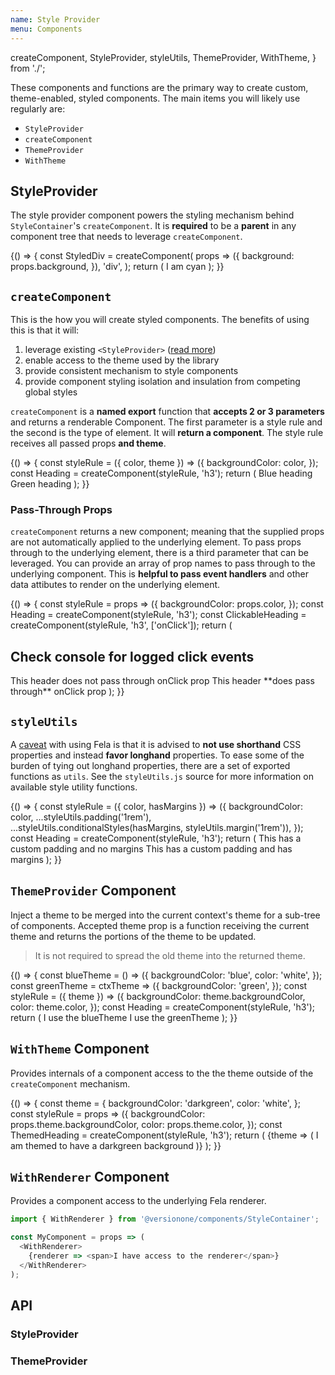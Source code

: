 ```yaml
---
name: Style Provider
menu: Components
---
```


  createComponent,
  StyleProvider,
  styleUtils,
  ThemeProvider,
  WithTheme,
} from './';

These components and functions are the primary way to create custom, theme-enabled, styled components. The main items you will likely use regularly are:

- `StyleProvider`
- `createComponent`
- `ThemeProvider`
- `WithTheme`

## StyleProvider

The style provider component powers the styling mechanism behind `StyleContainer`'s `createComponent`. It is **required** to be a **parent** in any component tree that needs to leverage `createComponent`.

<Playground>
  {() => {
    const StyledDiv = createComponent(
      props => ({
        background: props.background,
      }),
      'div',
    );
    return (
      <StyleProvider>
        <StyledDiv background="cyan">I am cyan</StyledDiv>
      </StyleProvider>
    );
  }}
</Playground>

## `createComponent`

This is the how you will create styled components. The benefits of using this is that it will:

1. leverage existing `<StyleProvider>` ([read more](/packages/style-provider))
2. enable access to the theme used by the library
3. provide consistent mechanism to style components
4. provide component styling isolation and insulation from competing global styles

`createComponent` is a **named export** function that **accepts 2 or 3 parameters** and returns a renderable Component. The first parameter is a style rule and the second is the type of element. It will **return a component**. The style rule receives all passed props **and theme**.

<Playground data-test="createComponent">
  {() => {
    const styleRule = ({ color, theme }) => ({
      backgroundColor: color,
    });
    const Heading = createComponent(styleRule, 'h3');
    return (
      <StyleProvider>
        <Fragment>
          <Heading color="rgb(173, 216, 230)">Blue heading</Heading>
          <Heading color="rgb(144, 238, 144)">Green heading</Heading>
        </Fragment>
      </StyleProvider>
    );
  }}
</Playground>

### Pass-Through Props

`createComponent` returns a new component; meaning that the supplied props are not automatically applied to the underlying element. To pass props through to the underlying element, there is a third parameter that can be leveraged. You can provide an array of prop names to pass through to the underlying component. This is **helpful to pass event handlers** and other data attibutes to render on the underlying element.

<Playground>
  {() => {
    const styleRule = props => ({
      backgroundColor: props.color,
    });
    const Heading = createComponent(styleRule, 'h3');
    const ClickableHeading = createComponent(styleRule, 'h3', ['onClick']);
    return (
      <StyleProvider>
        <Fragment>
          <h2>Check console for logged click events</h2>
          <Heading color="lightblue" onClick={console.log}>
            This header does not pass through onClick prop
          </Heading>
          <ClickableHeading color="lightblue" onClick={console.log}>
            This header **does pass through** onClick prop
          </ClickableHeading>
        </Fragment>
      </StyleProvider>
    );
  }}
</Playground>

## `styleUtils`

A [caveat](http://fela.js.org/docs/introduction/Caveats.html) with using Fela is that it is advised to **not use shorthand** CSS properties and instead **favor longhand** properties. To ease some of the burden of tying out longhand properties, there are a set of exported functions as `utils`. See the `styleUtils.js` source for more information on available style utility functions.

<Playground>
  {() => {
    const styleRule = ({ color, hasMargins }) => ({
      backgroundColor: color,
      ...styleUtils.padding('1rem'),
      ...styleUtils.conditionalStyles(hasMargins, styleUtils.margin('1rem')),
    });
    const Heading = createComponent(styleRule, 'h3');
    return (
      <StyleProvider>
        <Fragment>
          <Heading color="lightblue">
            This has a custom padding and no margins
          </Heading>
          <Heading hasMargins color="lightblue">
            This has a custom padding and has margins
          </Heading>
        </Fragment>
      </StyleProvider>
    );
  }}
</Playground>

## `ThemeProvider` Component

Inject a theme to be merged into the current context's theme for a sub-tree of components. Accepted theme prop is a function receiving the current theme and returns the portions of the theme to be updated.

> It is not required to spread the old theme into the returned theme.

<Playground>
  {() => {
    const blueTheme = () => ({
      backgroundColor: 'blue',
      color: 'white',
    });
    const greenTheme = ctxTheme => ({
      backgroundColor: 'green',
    });
    const styleRule = ({ theme }) => ({
      backgroundColor: theme.backgroundColor,
      color: theme.color,
    });
    const Heading = createComponent(styleRule, 'h3');
    return (
      <StyleProvider>
        <ThemeProvider theme={blueTheme}>
          <Heading>I use the blueTheme</Heading>
          <ThemeProvider theme={greenTheme}>
            <Heading>I use the greenTheme</Heading>
          </ThemeProvider>
        </ThemeProvider>
      </StyleProvider>
    );
  }}
</Playground>

## `WithTheme` Component

Provides internals of a component access to the the theme outside of the `createComponent` mechanism.

<Playground>
  {() => {
    const theme = {
      backgroundColor: 'darkgreen',
      color: 'white',
    };
    const styleRule = props => ({
      backgroundColor: props.theme.backgroundColor,
      color: props.theme.color,
    });
    const ThemedHeading = createComponent(styleRule, 'h3');
    return (
      <StyleProvider>
        <ThemeProvider theme={theme}>
          <WithTheme>
            {theme => (
              <ThemedHeading theme={theme}>
                I am themed to have a darkgreen background
              </ThemedHeading>
            )}
          </WithTheme>
        </ThemeProvider>
      </StyleProvider>
    );
  }}
</Playground>

## `WithRenderer` Component

Provides a component access to the underlying Fela renderer.

```js
import { WithRenderer } from '@versionone/components/StyleContainer';

const MyComponent = props => (
  <WithRenderer>
    {renderer => <span>I have access to the renderer</span>}
  </WithRenderer>
);
```

## API

### StyleProvider

<PropsTable of={StyleProvider} />

### ThemeProvider

<PropsTable of={ThemeProvider} />

